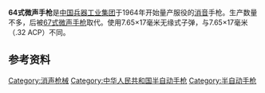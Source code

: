 {{NoteTA
|G1=Military
|G2=Firearms
|G3=長度單位
}}
{{Infobox Weapon
|name= 64式微声手枪
|image= 
|image_size= 
|caption=
|origin= {{flag|PRC}}
|type= [[半自动手枪|半自动]]、[[抑制器|微声]]手枪
<!-- Type selection -->
|is_ranged=yes
|is_bladed=
|is_explosive=
|is_artillery=
|is_vehicle=
|is_missile=
|is_UK=
<!-- Service history -->
|service= 1964年<ref name="jane1">{{cite book |last1=Hogg |first1=Ian |last2=Gander |first2=Terry |date=2005 |title=Jane's Guns Recognition Guide |url= |location=London |publisher=HarperCollins Publishers |page=29 |isbn=0-00-718328-3 |author-link= }}</ref>—
|used_by= [[中国人民解放军|中国人民解放军]]
|wars= 
<!-- Production history -->
|designer= 
|design_date= 
|manufacturer= 中華人民共和國國家兵工廠
|unit_cost=
|production_date= 1964年
|number= 
|variants= 
<!-- General specifications -->
|weight= {{cvt|810|g|lb}}
|length= {{cvt|222.0|mm|in}}
|part_length= {{cvt|95.0|mm|in}}
|width=
|height=
|diameter=
|crew=
<!-- Ranged weapon specifications --> 
|cartridge= 7.65×17毫米无缘式子弹
|caliber= 7.65毫米
|action= 
|mode= [[扳机#单动式|单动式]]或[[半自动手枪|半自動]]（射手可选择）<ref name="book2">{{cite book |last1=Kinard |first1=Jeff  |date=2003 |title=Pistols: An Illustrated History of Their Impact |url=https://archive.org/details/pistolsillustrat00kina_652 |location=London |publisher=ABC-CLIO |page=[https://archive.org/details/pistolsillustrat00kina_652/page/n273 261] |isbn=978-1-85109-470-7 |author-link= }}</ref>
|velocity= 
|range= 
|max_range=
|feed= 9发[[弹匣|盒式弹匣]]
|sights= 机械瞄具
}}

'''64式微声手枪'''是[[中国兵器工业集团|中国兵器工业集团]]于1964年开始量产服役的[[抑制器|消音]]手枪。生产数量不多，后被[[67式微声手枪|67式微声手枪]]取代。使用7.65×17毫米无缘式子弹，与7.65×17毫米（.32 ACP）不同。

==参考资料==
{{reflist}}

{{Gun-stub}}

[[Category:消声枪械|Category:消声枪械]]
[[Category:中华人民共和国半自动手枪|Category:中华人民共和国半自动手枪]]
[[Category:半自动手枪|Category:半自动手枪]]